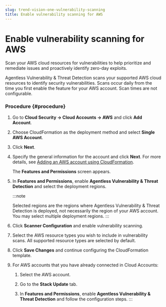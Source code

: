 ```yaml
---
slug: trend-vision-one-vulnerability-scanning
title: Enable vulnerability scanning for AWS
---
```

# Enable vulnerability scanning for AWS

Scan your AWS cloud resources for vulnerabilities to help prioritize and remediate issues and proactively identify zero-day exploits.

Agentless Vulnerability & Threat Detection scans your supported AWS cloud resources to identify security vulnerabilities. Scans occur daily from the time you first enable the feature for your AWS account. Scan times are not configurable.

### Procedure {#procedure}

1.  Go to **Cloud Security → Cloud Accounts → AWS** and click **Add Account**.

2.  Choose CloudFormation as the deployment method and select **Single AWS Account**.

3.  Click **Next**.

4.  Specify the general information for the account and click **Next**. For more details, see [Adding an AWS account using CloudFormation](adding-aws-account.mdx).

    The **Features and Permissions** screen appears.

5.  In **Features and Permissions**, enable **Agentless Vulnerability & Threat Detection** and select the deployment regions.

    :::note

    Selected regions are the regions where Agentless Vulnerability & Threat Detection is deployed, not necessarily the region of your AWS account. You may select multiple deployment regions.
    :::

6.  Click **Scanner Configuration** and enable vulnerability scanning.

7.  Select the AWS resource types you wish to include in vulnerability scans. All supported resource types are selected by default.

8.  Click **Save Changes** and continue configuring the CloudFormation template.

9.  For AWS accounts that you have already connected in Cloud Accounts:

    1.  Select the AWS account.

    2.  Go to the **Stack Update** tab.

    3.  In **Features and Permissions**, enable **Agentless Vulnerability & Threat Detection** and follow the configuration steps.
:::
